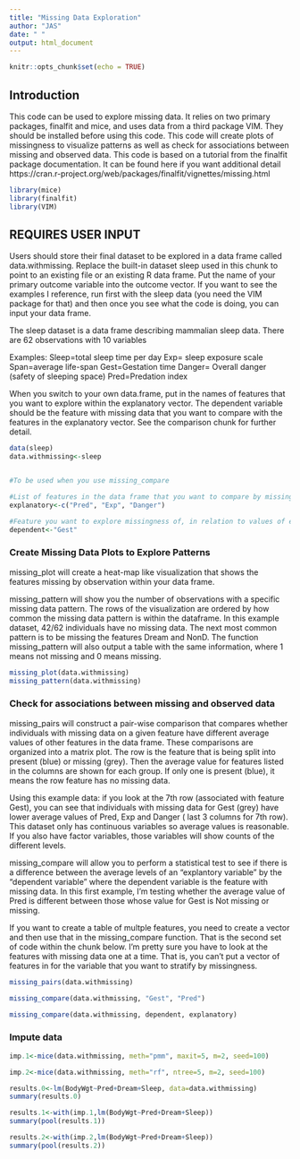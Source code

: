 ```yaml
---
title: "Missing Data Exploration"
author: "JAS"
date: " "
output: html_document
---
```


```r
knitr::opts_chunk$set(echo = TRUE)
```

## Introduction

This code can be used to explore missing data. It relies on two primary packages, finalfit and mice, and uses data from a third package VIM. They should be installed before using this code. This code will create plots of missingness to visualize patterns as well as check for associations between missing and observed data. This code is based on a tutorial from the finalfit package documentation. It can be found here if you want additional detail https://cran.r-project.org/web/packages/finalfit/vignettes/missing.html


```r
library(mice)
library(finalfit)
library(VIM)
```

## REQUIRES USER INPUT

Users should store their final dataset to be explored in a data frame called data.withmissing. Replace the built-in dataset sleep used in this chunk to point to an existing file or an existing R data frame. Put the name of your primary outcome variable into the outcome vector. If you want to see the examples I reference, run first with the sleep data (you need the VIM package for that) and then once you see what the code is doing, you can input your data frame.

The sleep dataset is a data frame describing mammalian sleep data. There are 62 observations with 10 variables

Examples:
Sleep=total sleep time per day
Exp= sleep exposure scale
Span=average life-span
Gest=Gestation time
Danger= Overall danger (safety of sleeping space)
Pred=Predation index


When you switch to your own data.frame, put in the names of features that you want to explore within the explanatory vector. The dependent variable should be the feature with missing data that you want to compare with the features in the explanatory vector. See the comparison chunk for further detail.

```r

data(sleep)
data.withmissing<-sleep


#To be used when you use missing_compare

#List of features in the data frame that you want to compare by missingness of other feature(s)
explanatory<-c("Pred", "Exp", "Danger")

#Feature you want to explore missingness of, in relation to values of explanatory features
dependent<-"Gest"

```

### Create Missing Data Plots to Explore Patterns

missing_plot will create a heat-map like visualization that shows the features missing by observation within your data frame.

missing_pattern will show you the number of observations with a specific missing data pattern. The rows of the visualization are ordered by how common the missing data pattern is within the dataframe. In this example dataset, 42/62 individuals have no missing data. The next most common pattern is to be missing the features Dream and NonD. The function missing_pattern will also output a table with the same information, where 1 means not missing and 0 means missing.



```r
missing_plot(data.withmissing)
missing_pattern(data.withmissing)
```

### Check for associations between missing and observed data

missing_pairs will construct a pair-wise comparison that compares whether individuals with missing data on a given feature have different average values of other features in the data frame. These comparisons are organized into a matrix plot. The row is the feature that is being split into present (blue) or missing (grey). Then the average value for features listed in the columns are shown for each group. If only one is present (blue), it means the row feature has no missing data.

Using this example data: if you look at the 7th row (associated with feature Gest), you can see that individuals with missing data for Gest (grey) have lower average values of Pred, Exp and Danger ( last 3 columns for 7th row). This dataset only has continuous variables so average values is reasonable. If you also have factor variables, those variables will show counts of the different levels. 

missing_compare will allow you to perform a statistical test to see if there is a difference between the average levels of an "explantory variable" by the "dependent variable" where the dependent variable is the feature with missing data. In this first example, I'm testing whether the average value of Pred is different between those whose value for Gest is Not missing or missing. 

If you want to create a table of multple features, you need to create a vector and then use that in the missing_compare function. That is the second set of code within the chunk below. I'm pretty sure you have to look at the features with missing data one at a time. That is, you can't put a vector of features in for the variable that you want to stratify by missingness.


```r
missing_pairs(data.withmissing)

missing_compare(data.withmissing, "Gest", "Pred")

missing_compare(data.withmissing, dependent, explanatory)


```

### Impute data

```r

imp.1<-mice(data.withmissing, meth="pmm", maxit=5, m=2, seed=100)

imp.2<-mice(data.withmissing, meth="rf", ntree=5, m=2, seed=100)

results.0<-lm(BodyWgt~Pred+Dream+Sleep, data=data.withmissing)
summary(results.0)

results.1<-with(imp.1,lm(BodyWgt~Pred+Dream+Sleep))
summary(pool(results.1))

results.2<-with(imp.2,lm(BodyWgt~Pred+Dream+Sleep))
summary(pool(results.2))
```

